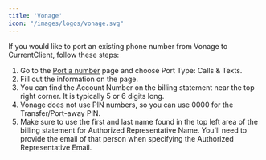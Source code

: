```yaml
---
title: 'Vonage'
icon: "/images/logos/vonage.svg"
---
```


If you would like to port an existing phone number from Vonage to CurrentClient, follow these steps:

1. Go to the [Port a number](https://app.currentclient.com/app/settings/port-number) page and choose Port Type: Calls & Texts.
2. Fill out the information on the page.
3. You can find the Account Number on the billing statement near the top right corner. It is typically 5 or 6 digits long.
4. Vonage does not use PIN numbers, so you can use 0000 for the Transfer/Port-away PIN.
5. Make sure to use the first and last name found in the top left area of the billing statement for Authorized Representative Name. You'll need to provide the email of that person when specifying the Authorized Representative Email.

